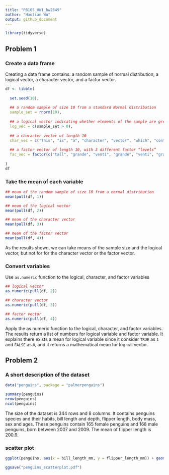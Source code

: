 ```yaml
---
title: "P8105_HW1_hw2849"
author: "Haotian Wu"
output: github_document
---
```

```r
library(tidyverse)
```

## Problem 1
### Create a data frame
Creating a data frame contains: a random sample of normal distribution, a logical vector, a character vector, and a factor vector. 

```r

df <- tibble(
  
  set.seed(10),
  
  ## a random sample of size 10 from a standard Normal distribution
  sample_set = rnorm(10), 
  
  ## a logical vector indicating whether elements of the sample are greater than 0
  log_vec = c(sample_set > 0), 
  
  ## a character vector of length 10
  char_vec = c("This", "is", "a", "character", "vector", "which", "contains", "10", "random", "characters"),
  
  ## a factor vector of length 10, with 3 different factor “levels”
  fac_vec = factor(c("tall", "grande", "venti", "grande", "venti", "grande", "tall", "venti", "grande", "tall"))
  
)
df
```

### Take the mean of each variable
```r
## mean of the random sample of size 10 from a normal distribution
mean(pull(df, 1))

## mean of the logical vector
mean(pull(df, 2))

## mean of the character vector
mean(pull(df, 3))

## mean of the factor vector
mean(pull(df, 4))
```
As the results shown, we can take means of the sample size and the logical vector, but not for for the character vector or the factor vector. 

### Convert variables
Use `as.numeric` function to the logical, character, and factor variables

```r

## logical vector
as.numeric(pull(df, 2))

## character vector
as.numeric(pull(df, 3))

## factor vector
as.numeric(pull(df, 4))
```

Apply the as.numeric function to the logical, character, and factor variables. The results return a list of numbers for logical variable and factor variable. It explains there exists a mean for logical variable since it consider `TRUE` as `1` and `FALSE` as `0`, and it returns a mathematical mean for logical vector.

## Problem 2

### A short description of the dataset
```r
data("penguins", package = "palmerpenguins")

summary(penguins)
nrow(penguins)
ncol(penguins)
``` 
The size of the dataset is 344 rows and 8 columns. It contains penguins species and their habits, bill length and depth, flipper length, body mass, sex and ages. These penguins contain 165 female penguins and 168 male penguins, born between 2007 and 2009. The mean of flipper length is 200.9. 

### scatter plot
```r
ggplot(penguins, aes(x = bill_length_mm, y = flipper_length_mm)) + geom_point() + aes(color = species)

ggsave("penguins_scatterplot.pdf")
```